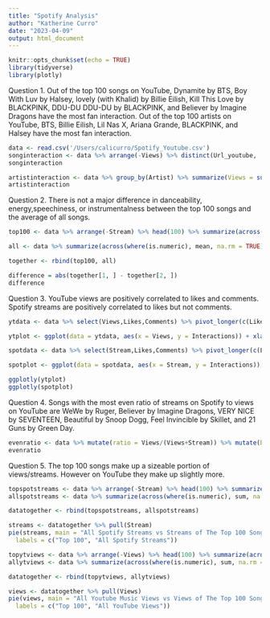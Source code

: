 ```yaml
---
title: "Spotify Analysis"
author: "Katherine Curro"
date: "2023-04-09"
output: html_document
---
```


```r
knitr::opts_chunk$set(echo = TRUE)
library(tidyverse)
library(plotly)
```

Question 1. Out of the top 100 songs on YouTube, Dynamite	by BTS, Boy With Luv by Halsey, lovely (with Khalid) by	Billie Eilish, Kill This Love	by BLACKPINK, DDU-DU DDU-DU	by BLACKPINK, and Believer by	Imagine Dragons have the most fan interaction. Out of the top 100 artists on YouTube, BTS, Billie Eilish, Lil Nas X, Ariana Grande, BLACKPINK, and Halsey have the most fan interaction.

```r
data <- read.csv('/Users/calicurro/Spotify_Youtube.csv')
songinteraction <- data %>% arrange(-Views) %>% distinct(Url_youtube, .keep_all = TRUE) %>% head(100) %>% mutate(ratio = Likes/Views) %>% arrange(-ratio) %>% select(Track, Artist, ratio) %>% head()
songinteraction 

artistinteraction <- data %>% group_by(Artist) %>% summarize(Views = sum(Views), Likes = sum(Likes)) %>% arrange(-Views) %>% head(100) %>% mutate(ratio = Likes/Views) %>% arrange(-ratio) %>% select(Artist, ratio) %>% head()
artistinteraction
```

Question 2. There is not a major difference in danceability, energy,speechiness, or instrumentalness between the top 100 songs and the average of all songs.

```r
top100 <- data %>% arrange(-Stream) %>% head(100) %>% summarize(across(where(is.numeric), mean, na.rm = TRUE)) %>% select(Danceability, Energy, Speechiness, Instrumentalness)

all <- data %>% summarize(across(where(is.numeric), mean, na.rm = TRUE))%>% select(Danceability, Energy, Speechiness, Instrumentalness)

together <- rbind(top100, all)

difference = abs(together[1, ] - together[2, ])
difference
```

Question 3. YouTube views are positively correlated to likes and comments. Spotify streams are positively correlated to likes but not comments. 

```r
ytdata <- data %>% select(Views,Likes,Comments) %>% pivot_longer(c(Likes,Comments), names_to = "InteractionType", values_to = "Interactions")

ytplot <- ggplot(data = ytdata, aes(x = Views, y = Interactions)) + xlab("Views") + ylab("Interactions")+ geom_line(aes(color = InteractionType), alpha = 0.5) + geom_smooth(aes(color = InteractionType)) + ggtitle("YouTube Interaction Correlations")

spotdata <- data %>% select(Stream,Likes,Comments) %>% pivot_longer(c(Likes,Comments), names_to = "InteractionType", values_to = "Interactions")

spotplot <- ggplot(data = spotdata, aes(x = Stream, y = Interactions)) + xlab("Streams") + ylab("Interactions")+ geom_line(aes(color = InteractionType), alpha = 0.5) + geom_smooth(aes(color = InteractionType)) + ggtitle("Spotify Interaction Correlations")

ggplotly(ytplot)
ggplotly(spotplot)
```

Question 4. Songs with the most even ratio of streams on Spotify to views on YouTube are WeWe	 by Ruger, Believer by Imagine Dragons, VERY NICE by SEVENTEEN, Beautiful by Snoop Dogg, Feel Invincible by Skillet, and 21 Guns by	Green Day. 

```r
evenratio <- data %>% mutate(ratio = Views/(Views+Stream)) %>% mutate(balancedratio = abs(ratio - .5)) %>% arrange(balancedratio) %>% select(Track, Artist, balancedratio) %>% head()
evenratio
```

Question 5. The top 100 songs make up a sizeable portion of views/streams. However on YouTube they make up slightly more.

```r
topspotstreams <- data %>% arrange(-Stream) %>% head(100) %>% summarize(across(where(is.numeric), sum, na.rm = TRUE))
allspotstreams <- data %>% summarize(across(where(is.numeric), sum, na.rm = TRUE))

datatogether <- rbind(topspotstreams, allspotstreams)

streams <- datatogether %>% pull(Stream)
pie(streams, main = "All Spotify Streams vs Streams of The Top 100 Songs",
  labels = c("Top 100", "All Spotify Streams"))

topytviews <- data %>% arrange(-Views) %>% head(100) %>% summarize(across(where(is.numeric), sum, na.rm = TRUE))
allytviews <- data %>% summarize(across(where(is.numeric), sum, na.rm = TRUE))

datatogether <- rbind(topytviews, allytviews)

views <- datatogether %>% pull(Views)
pie(views, main = "All Youtube Music Views vs Views of The Top 100 Songs",
  labels = c("Top 100", "All YouTube Views"))
```

